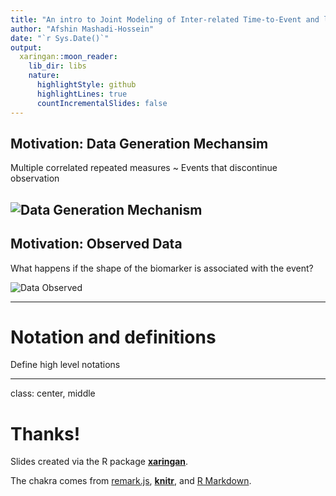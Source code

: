 ```yaml
---
title: "An intro to Joint Modeling of Inter-related Time-to-Event and longtidinal processes"
author: "Afshin Mashadi-Hossein"
date: "`r Sys.Date()`"
output:
  xaringan::moon_reader:
    lib_dir: libs
    nature:
      highlightStyle: github
      highlightLines: true
      countIncrementalSlides: false
---
```

## Motivation: Data Generation Mechansim

Multiple correlated repeated measures ~  Events that discontinue observation

![Data Generation Mechanism](libs/images/data_gen_mech.png)
---
## Motivation: Observed Data

What happens if the shape of the biomarker is associated with the event?

![Data Observed](libs/images/data_observed.png)
<!-- <img src="images/data_observed.png"> -->

---

# Notation and definitions

Define high level notations

---

class: center, middle

# Thanks!

Slides created via the R package [**xaringan**](https://github.com/yihui/xaringan).

The chakra comes from [remark.js](https://remarkjs.com), [**knitr**](https://yihui.org/knitr/), and [R Markdown](https://rmarkdown.rstudio.com).
